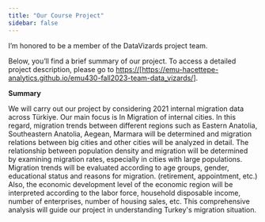 ```yaml
---
title: "Our Course Project"
sidebar: false 
---
```


I'm honored to be a member of the DataVizards project team.

Below, you'll find a brief summary of our project. To access a detailed project description, please go to [https://\[](#0){.uri}<https://emu-hacettepe-analytics.github.io/emu430-fall2023-team-data_vizards/>[\]](#0){.uri}.

**Summary**

We will carry out our project by considering 2021 internal migration data across Türkiye. Our main focus is In Migration of internal cities. In this regard, migration trends between different regions such as Eastern Anatolia, Southeastern Anatolia, Aegean, Marmara will be determined and migration relations between big cities and other cities will be analyzed in detail. The relationship between population density and migration will be determined by examining migration rates, especially in cities with large populations. Migration trends will be evaluated according to age groups, gender, educational status and reasons for migration. (retirement, appointment, etc.) Also, the economic development level of the economic region will be interpreted according to the labor force, household disposable income, number of enterprises, number of housing sales, etc. This comprehensive analysis will guide our project in understanding Turkey\'s migration situation.
